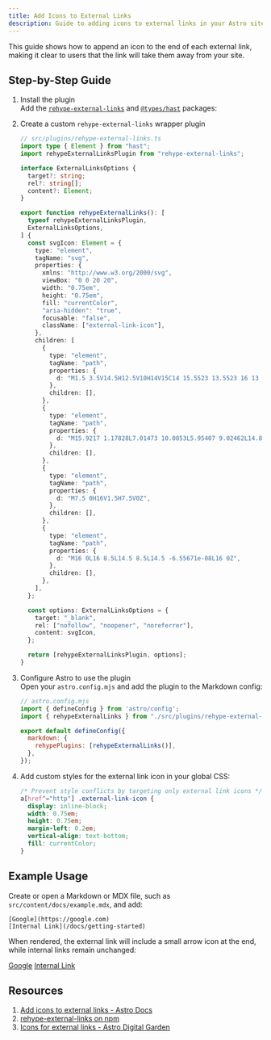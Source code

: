 ```yaml
---
title: Add Icons to External Links
description: Guide to adding icons to external links in your Astro site.
---
```



This guide shows how to append an icon to the end of each external link, making it clear to users that the link will take them away from your site.

## Step-by-Step Guide

<Steps>

1. Install the plugin  
   Add the [`rehype-external-links`](https://github.com/rehypejs/rehype-external-links) and [`@types/hast`](https://github.com/DefinitelyTyped/DefinitelyTyped/tree/master/types/hast) packages:

   <PackageManagerCommand command="add rehype-external-links @types/hast" />

2. Create a custom `rehype-external-links` wrapper plugin  

    ```ts
    // src/plugins/rehype-external-links.ts
    import type { Element } from "hast";
    import rehypeExternalLinksPlugin from "rehype-external-links";

    interface ExternalLinksOptions {
      target?: string;
      rel?: string[];
      content?: Element;
    }

    export function rehypeExternalLinks(): [
      typeof rehypeExternalLinksPlugin,
      ExternalLinksOptions,
    ] {
      const svgIcon: Element = {
        type: "element",
        tagName: "svg",
        properties: {
          xmlns: "http://www.w3.org/2000/svg",
          viewBox: "0 0 20 20",
          width: "0.75em",
          height: "0.75em",
          fill: "currentColor",
          "aria-hidden": "true",
          focusable: "false",
          className: ["external-link-icon"],
        },
        children: [
          {
            type: "element",
            tagName: "path",
            properties: {
              d: "M1.5 3.5V14.5H12.5V10H14V15C14 15.5523 13.5523 16 13 16H1C0.447716 16 0 15.5523 0 15V3C0 2.44772 0.447715 2 1 2H6V3.5H1.5Z",
            },
            children: [],
          },
          {
            type: "element",
            tagName: "path",
            properties: {
              d: "M15.9217 1.17828L7.01473 10.0853L5.95407 9.02462L14.8611 0.117624L15.9217 1.17828Z",
            },
            children: [],
          },
          {
            type: "element",
            tagName: "path",
            properties: {
              d: "M7.5 0H16V1.5H7.5V0Z",
            },
            children: [],
          },
          {
            type: "element",
            tagName: "path",
            properties: {
              d: "M16 0L16 8.5L14.5 8.5L14.5 -6.55671e-08L16 0Z",
            },
            children: [],
          },
        ],
      };

      const options: ExternalLinksOptions = {
        target: "_blank",
        rel: ["nofollow", "noopener", "noreferrer"],
        content: svgIcon,
      };

      return [rehypeExternalLinksPlugin, options];
    }
    ```

3. Configure Astro to use the plugin  
   Open your `astro.config.mjs` and add the plugin to the Markdown config:

    ```js ins={3, 7}
    // astro.config.mjs
    import { defineConfig } from 'astro/config';
    import { rehypeExternalLinks } from "./src/plugins/rehype-external-links";

    export default defineConfig({
      markdown: {
        rehypePlugins: [rehypeExternalLinks()],
      },
    });
    ```

4. Add custom styles for the external link icon in your global CSS:
    ```css
    /* Prevent style conflicts by targeting only external link icons */
    a[href^="http"] .external-link-icon {
      display: inline-block;
      width: 0.75em;
      height: 0.75em;
      margin-left: 0.2em;
      vertical-align: text-bottom;
      fill: currentColor;
    }
    ```

</Steps>

## Example Usage

Create or open a Markdown or MDX file, such as `src/content/docs/example.mdx`, and add:

```mdx
[Google](https://google.com)  
[Internal Link](/docs/getting-started)
````

When rendered, the external link will include a small arrow icon at the end, while internal links remain unchanged:

[Google](https://google.com)
[Internal Link](/)

## Resources

1. [Add icons to external links - Astro Docs](https://docs.astro.build/en/recipes/external-links)
2. [rehype-external-links on npm](https://www.npmjs.com/package/rehype-external-links)
3. [Icons for external links - Astro Digital Garden](https://astro-digital-garden.stereobooster.com/recipes/icons-to-external-links)
